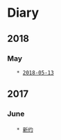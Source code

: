
= Diary =

== 2018 ==

=== May ===
    * [[2018-05-13]]

== 2017 ==

=== June ===
    * [[2017-06-08|新约]]
